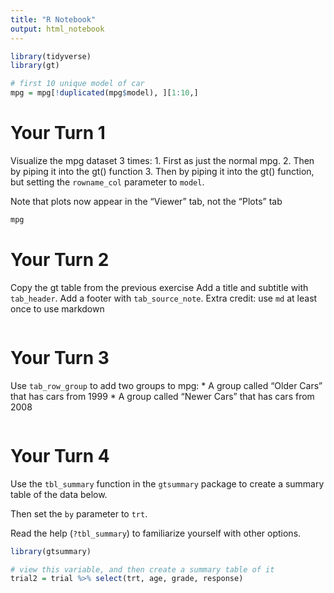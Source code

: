 ```yaml
---
title: "R Notebook"
output: html_notebook
---
```


```r
library(tidyverse)
library(gt)

# first 10 unique model of car
mpg = mpg[!duplicated(mpg$model), ][1:10,]
```

# Your Turn 1

Visualize the mpg dataset 3 times:
1. First as just the normal mpg.
2. Then by piping it into the gt() function
3. Then by piping it into the gt() function, but setting the `rowname_col` parameter to `model`.

Note that plots now appear in the "Viewer" tab, not the "Plots" tab
```r
mpg
```

# Your Turn 2

Copy the gt table from the previous exercise
Add a title and subtitle with `tab_header`.
Add a footer with `tab_source_note`.
Extra credit: use `md` at least once to use markdown

```r

```

# Your Turn 3

Use `tab_row_group` to add two groups to mpg: 
* A group called "Older Cars" that has cars from 1999
* A group called "Newer Cars" that has cars from 2008
```r

```

# Your Turn 4

Use the `tbl_summary` function in the `gtsummary` package to create a summary 
table of the data below.

Then set the `by` parameter to `trt`.

Read the help (`?tbl_summary`) to familiarize yourself with other options.
```r
library(gtsummary)

# view this variable, and then create a summary table of it
trial2 = trial %>% select(trt, age, grade, response)

```

